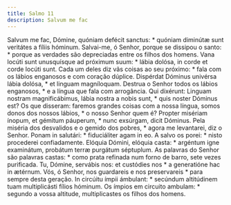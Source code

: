 ```yaml
---
title: Salmo 11
description: Salvum me fac
---
```


<div class="grid grid-cols-2 gap-5">
  <span class="text-justify">
    Salvum me fac, Dómine, quóniam defécit sanctus: * quóniam diminútæ sunt
    veritátes a fíliis hóminum.
  </span>
  <span class="text-justify">
    Salvai-me, ó Senhor, porque se dissipou o santo: * porque as verdades são
    depreciadas entre os filhos dos homens.
  </span>
  <span class="text-justify">
    Vana locúti sunt unusquísque ad próximum suum: * lábia dolósa, in corde et
    corde locúti sunt.
  </span>
  <span class="text-justify">
    Cada um deles diz vãs coisas ao seu próximo: * fala com os lábios enganosos
    e com coração dúplice.
  </span>
  <span class="text-justify">
    Dispérdat Dóminus univérsa lábia dolósa, * et linguam magníloquam.
  </span>
  <span class="text-justify">
    Destrua o Senhor todos os lábios enganosos, * e a língua que fala com
    arrogância.
  </span>
  <span class="text-justify">
    Qui dixérunt: Linguam nostram magnificábimus, lábia nostra a nobis sunt, *
    quis noster Dóminus est?
  </span>
  <span class="text-justify">
    Os que disseram: faremos grandes coisas com a nossa língua, somos donos dos
    nossos lábios, * o nosso Senhor quem é?
  </span>
  <span class="text-justify">
    Propter misériam ínopum, et gémitum páuperum, * nunc exsúrgam, dicit
    Dóminus.
  </span>
  <span class="text-justify">
    Pela miséria dos desvalidos e o gemido dos pobres, * agora me levantarei,
    diz o Senhor.
  </span>
  <span class="text-justify">
    Ponam in salutári: * fiduciáliter agam in eo.
  </span>
  <span class="text-justify">
    A salvo os porei: * nisto procederei confiadamente.
  </span>
  <span class="text-justify">
    Elóquia Dómini, elóquia casta: * argéntum igne examinátum, probátum terræ
    purgátum séptuplum.
  </span>
  <span class="text-justify">
    As palavras do Senhor são palavras castas: * como prata refinada num forno
    de barro, sete vezes purificada.
  </span>
  <span class="text-justify">
    Tu, Dómine, servábis nos: et custódies nos * a generatióne hac in ætérnum.
  </span>
  <span class="text-justify">
    Vós, ó Senhor, nos guardareis e nos preservareis * para sempre desta
    geração.
  </span>
  <span class="text-justify">
    In circúitu ímpii ámbulant: * secúndum altitúdinem tuam multiplicásti fílios
    hóminum.
  </span>
  <span class="text-justify">
    Os ímpios em circuito ambulam: * segundo a vossa altitude, multiplicastes os
    filhos dos homens.
  </span>
</div>

